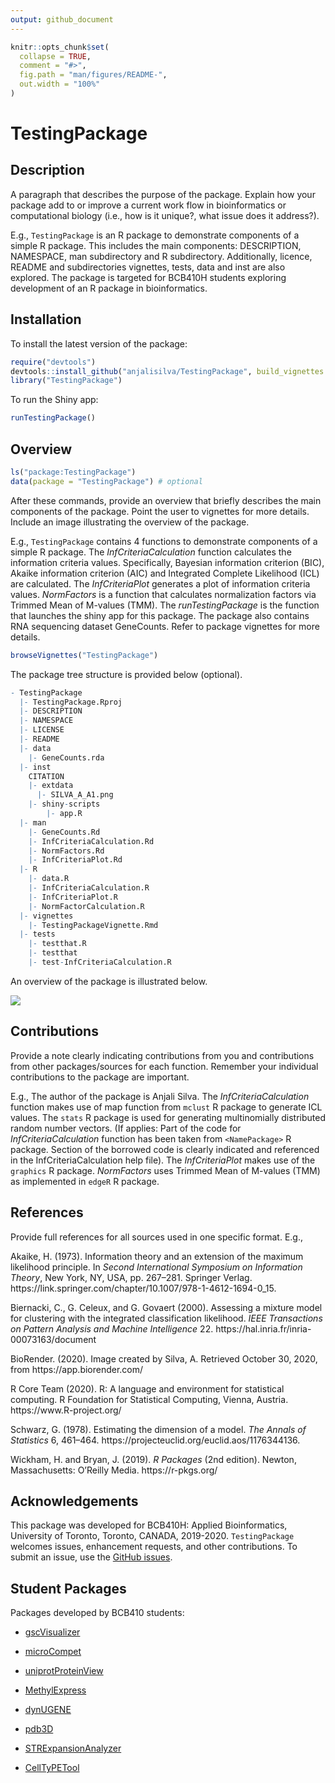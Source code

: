 ```yaml
---
output: github_document
---
```


<!-- README.md is generated from README.Rmd. Please edit that file -->

```r
knitr::opts_chunk$set(
  collapse = TRUE,
  comment = "#>",
  fig.path = "man/figures/README-",
  out.width = "100%"
)
```
# TestingPackage

<!-- badges: start -->
<!-- badges: end -->

## Description

A paragraph that describes the purpose of the package. Explain how your package add to or improve a current work flow in bioinformatics or computational biology (i.e., how is it unique?, what issue does it address?).

E.g., `TestingPackage` is an R package to demonstrate components of a simple R package. This includes the main components: DESCRIPTION, NAMESPACE, man subdirectory and R subdirectory. Additionally, licence, README and subdirectories vignettes, tests, data and inst are also explored. The package is targeted for BCB410H students exploring development of an R package in bioinformatics.

## Installation

To install the latest version of the package:

``` r
require("devtools")
devtools::install_github("anjalisilva/TestingPackage", build_vignettes = TRUE)
library("TestingPackage")
```

To run the Shiny app:
``` r
runTestingPackage()
```

## Overview

``` r
ls("package:TestingPackage")
data(package = "TestingPackage") # optional
```

After these commands, provide an overview that briefly describes the main components of the package. Point the user to vignettes for more details. Include an image illustrating the overview of the package. 

E.g., `TestingPackage` contains 4 functions to demonstrate components of a simple R package. The *InfCriteriaCalculation* function calculates the information criteria values. Specifically, Bayesian information criterion (BIC), Akaike information criterion (AIC) and Integrated Complete Likelihood (ICL) are calculated. The *InfCriteriaPlot* generates a plot of information criteria values. *NormFactors* is a function that calculates normalization factors via Trimmed Mean of M-values (TMM). The *runTestingPackage* is the function that launches the shiny app for this package. The package also contains RNA sequencing dataset GeneCounts. Refer to package vignettes for more details.

``` r
browseVignettes("TestingPackage")
```

The package tree structure is provided below (optional).

``` r
- TestingPackage
  |- TestingPackage.Rproj
  |- DESCRIPTION
  |- NAMESPACE
  |- LICENSE
  |- README
  |- data
    |- GeneCounts.rda
  |- inst
    CITATION
    |- extdata
      |- SILVA_A_A1.png
    |- shiny-scripts 
        |- app.R
  |- man
    |- GeneCounts.Rd
    |- InfCriteriaCalculation.Rd
    |- NormFactors.Rd
    |- InfCriteriaPlot.Rd
  |- R
    |- data.R
    |- InfCriteriaCalculation.R
    |- InfCriteriaPlot.R
    |- NormFactorCalculation.R
  |- vignettes
    |- TestingPackageVignette.Rmd
  |- tests
    |- testthat.R
    |- testthat
    |- test-InfCriteriaCalculation.R
```

An overview of the package is illustrated below. 

![](./inst/extdata/SILVA_A_A1.png)


## Contributions

Provide a note clearly indicating contributions from you and contributions from other packages/sources for each function. Remember your individual contributions to the package are important. 

E.g., The author of the package is Anjali Silva. The *InfCriteriaCalculation* function makes use of map function from `mclust` R package to generate ICL values. The `stats` R package is used for generating multinomially distributed random number vectors. (If applies: Part of the code for *InfCriteriaCalculation* function has been taken from `<NamePackage>` R package. Section of the borrowed code is clearly indicated and referenced in the InfCriteriaCalculation help file). The *InfCriteriaPlot* makes use of the `graphics` R package. *NormFactors* uses Trimmed Mean of M-values (TMM) as implemented in `edgeR` R package.


## References

Provide full references for all sources used in one specific format. E.g., 

Akaike, H. (1973). Information theory and an extension of the maximum likelihood principle. In *Second International Symposium on Information Theory*, New York, NY, USA, pp. 267–281. Springer Verlag. https://link.springer.com/chapter/10.1007/978-1-4612-1694-0_15.

Biernacki, C., G. Celeux, and G. Govaert (2000). Assessing a mixture model for clustering with the integrated classification likelihood. *IEEE Transactions on Pattern Analysis and Machine Intelligence* 22. https://hal.inria.fr/inria-00073163/document

BioRender. (2020). Image created by Silva, A. Retrieved October 30, 2020, from https://app.biorender.com/

R Core Team (2020). R: A language and environment for statistical computing. R Foundation for Statistical Computing, Vienna, Austria. https://www.R-project.org/

Schwarz, G. (1978). Estimating the dimension of a model. *The Annals of Statistics* 6, 461–464. https://projecteuclid.org/euclid.aos/1176344136.

Wickham, H. and Bryan, J. (2019). *R Packages* (2nd edition). Newton, Massachusetts: O'Reilly Media. https://r-pkgs.org/

## Acknowledgements

This package was developed for BCB410H: Applied Bioinformatics, University of Toronto, Toronto, CANADA, 2019-2020. `TestingPackage` welcomes issues, enhancement requests, and other contributions. To submit an issue, use the [GitHub issues](https://github.com/anjalisilva/TestingPackage/issues).


## Student Packages 

Packages developed by BCB410 students: 

* [gscVisualizer](https://github.com/Deemolotus/gscVisualizer)

* [microCompet](https://github.com/MolyWang/microCompet)

* [uniprotProteinView](https://github.com/zzaassaa2/uniprotProteinView)

* [MethylExpress](https://github.com/diannamcallister/MethylExpress)

* [dynUGENE](https://github.com/tianyu-lu/dynUGENE)

* [pdb3D](https://github.com/kevin949373048/pdb3D)

* [STRExpansionAnalyzer](https://github.com/michaelzwong/STRExpansionAnalyzer)

* [CellTyPETool](https://github.com/meconsens/CellTyPETool)
